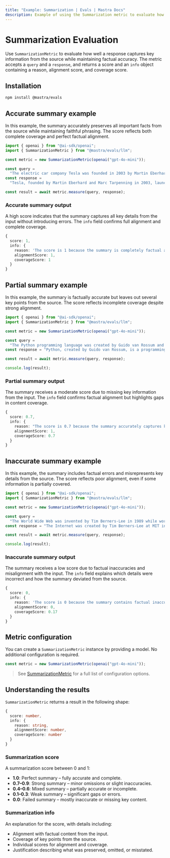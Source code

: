```yaml
---
title: "Example: Summarization | Evals | Mastra Docs"
description: Example of using the Summarization metric to evaluate how well LLM-generated summaries capture content while maintaining factual accuracy.
---
```



# Summarization Evaluation

Use `SummarizationMetric` to evaluate how well a response captures key information from the source while maintaining factual accuracy. The metric accepts a `query` and a `response`, and returns a score and an `info` object containing a reason, alignment score, and coverage score.

## Installation

```bash copy
npm install @mastra/evals
```

## Accurate summary example

In this example, the summary accurately preserves all important facts from the source while maintaining faithful phrasing. The score reflects both complete coverage and perfect factual alignment.

```typescript filename="src/example-accurate-summary.ts" showLineNumbers copy
import { openai } from "@ai-sdk/openai";
import { SummarizationMetric } from "@mastra/evals/llm";

const metric = new SummarizationMetric(openai("gpt-4o-mini"));

const query =
  "The electric car company Tesla was founded in 2003 by Martin Eberhard and Marc Tarpenning. Elon Musk joined in 2004 as the largest investor and became CEO in 2008. The company's first car, the Roadster, was launched in 2008.";
const response =
  "Tesla, founded by Martin Eberhard and Marc Tarpenning in 2003, launched its first car, the Roadster, in 2008. Elon Musk joined as the largest investor in 2004 and became CEO in 2008.";

const result = await metric.measure(query, response);
```

### Accurate summary output

A high score indicates that the summary captures all key details from the input without introducing errors. The `info` field confirms full alignment and complete coverage.

```typescript
{
  score: 1,
  info: {
    reason: 'The score is 1 because the summary is completely factual and covers all key information from the original text.',
    alignmentScore: 1,
    coverageScore: 1
  }
}
```

## Partial summary example

In this example, the summary is factually accurate but leaves out several key points from the source. The score reflects incomplete coverage despite strong alignment.

```typescript filename="src/example-partial-summary.ts" showLineNumbers copy
import { openai } from "@ai-sdk/openai";
import { SummarizationMetric } from "@mastra/evals/llm";

const metric = new SummarizationMetric(openai("gpt-4o-mini"));

const query =
  "The Python programming language was created by Guido van Rossum and was first released in 1991. It emphasizes code readability with its notable use of significant whitespace. Python is dynamically typed and garbage-collected. It supports multiple programming paradigms, including structured, object-oriented, and functional programming.";
const response = "Python, created by Guido van Rossum, is a programming language known for its readable code and use of whitespace. It was released in 1991.";

const result = await metric.measure(query, response);

console.log(result);
```
### Partial summary output

The summary receives a moderate score due to missing key information from the input. The `info` field confirms factual alignment but highlights gaps in content coverage.

```typescript
{
  score: 0.7,
  info: {
    reason: "The score is 0.7 because the summary accurately captures key facts about Python's creation, release date, and emphasis on readability, achieving a perfect alignment score. However, it fails to mention that Python is dynamically typed, garbage-collected, and supports multiple programming paradigms, which affects the coverage score.",
    alignmentScore: 1,
    coverageScore: 0.7
  }
}
```

## Inaccurate summary example

In this example, the summary includes factual errors and misrepresents key details from the source. The score reflects poor alignment, even if some information is partially covered.

```typescript filename="src/example-inaccurate-summary.ts" showLineNumbers copy
import { openai } from "@ai-sdk/openai";
import { SummarizationMetric } from "@mastra/evals/llm";

const metric = new SummarizationMetric(openai("gpt-4o-mini"));

const query =
  "The World Wide Web was invented by Tim Berners-Lee in 1989 while working at CERN. He published the first website in 1991. Berners-Lee made the Web freely available, with no patent and no royalties due.";
const response = "The Internet was created by Tim Berners-Lee at MIT in the early 1990s, and he went on to commercialize the technology through patents.";

const result = await metric.measure(query, response);

console.log(result);
```

### Inaccurate summary output

The summary receives a low score due to factual inaccuracies and misalignment with the input. The `info` field explains which details were incorrect and how the summary deviated from the source.

```typescript
{
  score: 0,
  info: {
    reason: 'The score is 0 because the summary contains factual inaccuracies and fails to cover essential details from the original text. The claim that the Internet was created at MIT in the early 1990s contradicts the original text, which states that the World Wide Web was invented at CERN in 1989. Additionally, the summary incorrectly states that Berners-Lee commercialized the technology through patents, while the original text clearly mentions that he made the Web freely available with no patents or royalties.',
    alignmentScore: 0,
    coverageScore: 0.17
  }
}
```

## Metric configuration

You can create a `SummarizationMetric` instance by providing a model. No additional configuration is required.

```typescript showLineNumbers copy
const metric = new SummarizationMetric(openai("gpt-4o-mini"));
```

> See [SummarizationMetric](/reference/evals/summarization.mdx) for a full list of configuration options.

## Understanding the results

`SummarizationMetric` returns a result in the following shape:

```typescript
{
  score: number,
  info: {
    reason: string,
    alignmentScore: number,
    coverageScore: number
  }
}
```

### Summarization score

A summarization score between 0 and 1:

- **1.0**: Perfect summary – fully accurate and complete.
- **0.7–0.9**: Strong summary – minor omissions or slight inaccuracies.
- **0.4–0.6**: Mixed summary – partially accurate or incomplete.
- **0.1–0.3**: Weak summary – significant gaps or errors.
- **0.0**: Failed summary – mostly inaccurate or missing key content.

### Summarization info

An explanation for the score, with details including:

- Alignment with factual content from the input.
- Coverage of key points from the source.
- Individual scores for alignment and coverage.
- Justification describing what was preserved, omitted, or misstated.

<GithubLink
  marginTop='mt-16'
  link="https://github.com/mastra-ai/mastra/blob/main/examples/basics/evals/summarization"
/>
